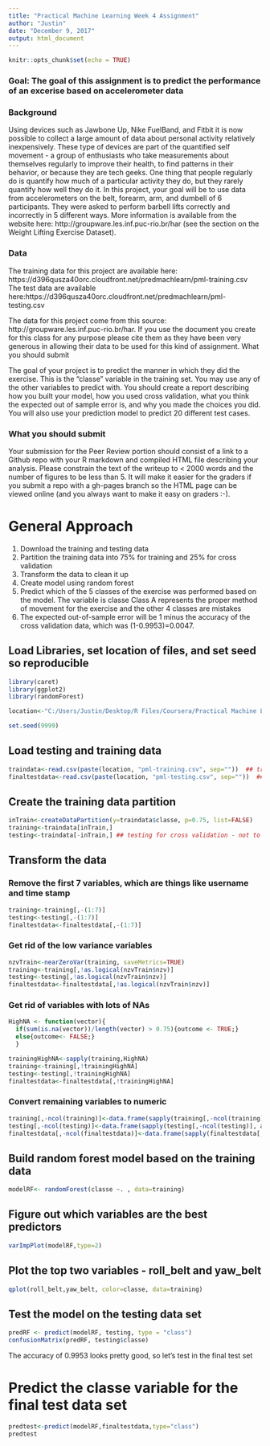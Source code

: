 ```yaml
---
title: "Practical Machine Learning Week 4 Assignment"
author: "Justin"
date: "December 9, 2017"
output: html_document
---
```


```r
knitr::opts_chunk$set(echo = TRUE)
```


### Goal: The goal of this assignment is to predict the performance of an excerise based on accelerometer data

### Background
Using devices such as Jawbone Up, Nike FuelBand, and Fitbit it is now possible to collect a large amount of data about personal activity relatively inexpensively. These type of devices are part of the quantified self movement - a group of enthusiasts who take measurements about themselves regularly to improve their health, to find patterns in their behavior, or because they are tech geeks. One thing that people regularly do is quantify how much of a particular activity they do, but they rarely quantify how well they do it. In this project, your goal will be to use data from accelerometers on the belt, forearm, arm, and dumbell of 6 participants. They were asked to perform barbell lifts correctly and incorrectly in 5 different ways. More information is available from the website here: http://groupware.les.inf.puc-rio.br/har (see the section on the Weight Lifting Exercise Dataset). 

### Data 
The training data for this project are available here: https://d396qusza40orc.cloudfront.net/predmachlearn/pml-training.csv
The test data are available here:https://d396qusza40orc.cloudfront.net/predmachlearn/pml-testing.csv

The data for this project come from this source: http://groupware.les.inf.puc-rio.br/har. If you use the document you create for this class for any purpose please cite them as they have been very generous in allowing their data to be used for this kind of assignment. 
What you should submit

The goal of your project is to predict the manner in which they did the exercise. This is the "classe" variable in the training set. You may use any of the other variables to predict with. You should create a report describing how you built your model, how you used cross validation, what you think the expected out of sample error is, and why you made the choices you did. You will also use your prediction model to predict 20 different test cases. 

### What you should submit
Your submission for the Peer Review portion should consist of a link to a Github repo with your R markdown and compiled HTML file describing your analysis. Please constrain the text of the writeup to < 2000 words and the number of figures to be less than 5. It will make it easier for the graders if you submit a repo with a gh-pages branch so the HTML page can be viewed online (and you always want to make it easy on graders :-).

# General Approach
1. Download the training and testing data
2. Partition the training data into 75% for training and 25% for cross validation
3. Transform the data to clean it up
4. Create model using random forest
5. Predict which of the 5 classes of the exercise was performed based on the model.  The variable is classe Class A represents the proper method of movement for the exercise and the other 4 classes are mistakes
6. The expected out-of-sample error will be 1 minus the accuracy of the cross validation data, which was (1-0.9953)=0.0047.  

## Load Libraries, set location of files, and set seed so reproducible
```r
library(caret)
library(ggplot2)
library(randomForest)

location<-"C:/Users/Justin/Desktop/R Files/Coursera/Practical Machine Learning/Assignments/Week4/"

set.seed(9999) 

```

## Load testing and training data
```r
traindata<-read.csv(paste(location, "pml-training.csv", sep=""))  ## training data
finaltestdata<-read.csv(paste(location, "pml-testing.csv", sep=""))  ## final testing data
```

## Create the training data partition
```r
inTrain<-createDataPartition(y=traindata$classe, p=0.75, list=FALSE)
training<-traindata[inTrain,]
testing<-traindata[-inTrain,] ## testing for cross validation - not to be confused with finaltestdata
```

## Transform the data

### Remove the first 7 variables, which are things like username and time stamp
```r
training<-training[,-(1:7)]
testing<-testing[,-(1:7)]
finaltestdata<-finaltestdata[,-(1:7)]

```

### Get rid of the low variance variables
```r
nzvTrain<-nearZeroVar(training, saveMetrics=TRUE)
training<-training[,!as.logical(nzvTrain$nzv)]
testing<-testing[,!as.logical(nzvTrain$nzv)]
finaltestdata<-finaltestdata[,!as.logical(nzvTrain$nzv)]
```

### Get rid of variables with lots of NAs
```r
HighNA <- function(vector){
  if(sum(is.na(vector))/length(vector) > 0.75){outcome <- TRUE;} 
  else{outcome<- FALSE;}
  }

trainingHighNA<-sapply(training,HighNA)
training<-training[,!trainingHighNA]
testing<-testing[,!trainingHighNA]
finaltestdata<-finaltestdata[,!trainingHighNA]
```

### Convert remaining variables to numeric
```r
training[,-ncol(training)]<-data.frame(sapply(training[,-ncol(training)], as.numeric))
testing[,-ncol(testing)]<-data.frame(sapply(testing[,-ncol(testing)], as.numeric))
finaltestdata[,-ncol(finaltestdata)]<-data.frame(sapply(finaltestdata[,-ncol(finaltestdata)],as.numeric))
```

## Build random forest model based on the training data

```r
modelRF<- randomForest(classe ~. , data=training)
```

## Figure out which variables are the best predictors

```r
varImpPlot(modelRF,type=2)
```

## Plot the top two variables - roll_belt and yaw_belt 
```r
qplot(roll_belt,yaw_belt, color=classe, data=training)
```


## Test the model on the testing data set

```r
predRF <- predict(modelRF, testing, type = "class")
confusionMatrix(predRF, testing$classe)
```

The accuracy of 0.9953 looks pretty good, so let's test in the final test set

# Predict the classe variable for the final test data set
```r
predtest<-predict(modelRF,finaltestdata,type="class")
predtest
```




